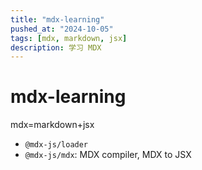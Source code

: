---
title: "mdx-learning"
pushed_at: "2024-10-05"
tags: [mdx, markdown, jsx]
description: 学习 MDX
---
# mdx-learning
mdx=markdown+jsx

- `@mdx-js/loader`
- `@mdx-js/mdx`: MDX compiler,  MDX to JSX